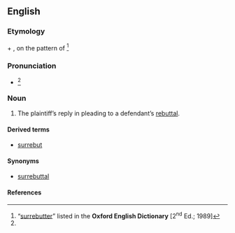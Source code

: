 {{also|rebutter}}

==English==

===Etymology===
{{m|en|sur-}} + {{m|en|rebutter}}, on the pattern of {{m|en|surrejoinder}}<ref name="OED">“[http://dictionary.oed.com/cgi/entry/50243418?single=1&query_type=word&queryword=surrebutter&first=1&max_to_show=10 surrebutter]” listed in the '''Oxford English Dictionary''' [2<sup>nd</sup> Ed.; 1989]</ref>

===Pronunciation===
* {{a|RP}} {{IPA|/sʌɹɪˈbʌtɚ/|lang=en}}<ref name="OED"/>

===Noun===
{{en-noun}}

# {{lb|en|legal}} The plaintiff’s reply in pleading to a defendant’s [[rebuttal]].

====Derived terms====
* [[surrebut]] {{qualifier|noun and verb}}

====Synonyms====
* [[surrebuttal]]

====References====
<references/>